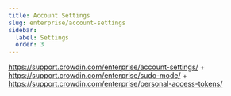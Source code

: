 ```yaml
---
title: Account Settings
slug: enterprise/account-settings
sidebar:
  label: Settings
  order: 3
---
```


https://support.crowdin.com/enterprise/account-settings/ + https://support.crowdin.com/enterprise/sudo-mode/ + https://support.crowdin.com/enterprise/personal-access-tokens/
